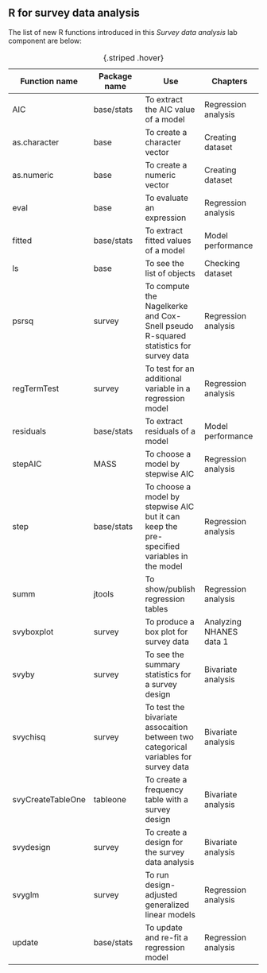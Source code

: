 ## R for survey data analysis {.unnumbered}

The list of new R functions introduced in this *Survey data analysis* lab component are below:

|   Function name | Package name | Use | Chapters |
|   -------- | -------- | -------- | -------- |
| AIC	| base/stats	| To extract the AIC value of a model	| Regression analysis	| 
| as.character	| base	| To create a character vector	| Creating dataset	| 
| as.numeric	| base	| To create a numeric vector	| Creating dataset	| 
| eval	| base	| To evaluate an expression	| Regression analysis	| 
| fitted	| base/stats	| To extract fitted values of a model	| Model performance	| 
| ls	| base	| To see the list of objects	| Checking dataset	| 
| psrsq	| survey	| To compute the Nagelkerke and Cox-Snell pseudo R-squared statistics for survey data	| Regression analysis	| 
| regTermTest	| survey	| To test for an additional variable in a regression model	| Regression analysis	| 
| residuals	| base/stats	| To extract residuals of a model	| Model performance	| 
| stepAIC	| MASS	| To choose a model by stepwise AIC	| Regression analysis	| 
| step	| base/stats	| To choose a model by stepwise AIC but it can keep the pre-specified variables in the model	| Regression analysis	| 
| summ	| jtools	| To show/publish regression tables	| Regression analysis	| 
| svyboxplot	| survey	| To produce a box plot for survey data	| Analyzing NHANES data 1	| 
| svyby	| survey	| To see the summary statistics for a survey design	| Bivariate analysis	| 
| svychisq	| survey	| To test the bivariate assocaition between two categorical variables for survey data 	| Bivariate analysis	| 
| svyCreateTableOne	| tableone	| To create a frequency table with a survey design	| Bivariate analysis	| 
| svydesign	| survey	| To create a design for the survey data analysis	| Bivariate analysis	| 
| svyglm	| survey	| To run design-adjusted generalized linear models	| Regression analysis	| 
| update	| base/stats	| To update and re-fit a regression model	| Regression analysis	| 

: {.striped .hover}